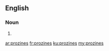==English==

===Noun===
{{head|en|plural}}

# {{plural of|prozine|lang=en}}

[[ar:prozines]]
[[fr:prozines]]
[[ku:prozines]]
[[my:prozines]]